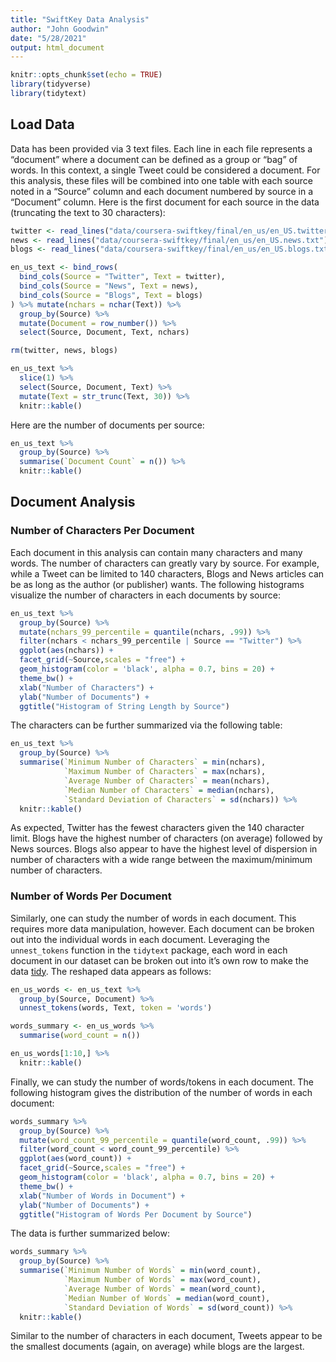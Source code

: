 ---
title: "SwiftKey Data Analysis"
author: "John Goodwin"
date: "5/28/2021"
output: html_document
---

```{r setup, include=FALSE}
knitr::opts_chunk$set(echo = TRUE)
library(tidyverse)
library(tidytext)
```

## Load Data

Data has been provided via 3 text files. Each line in each file represents a "document" where a document can be defined as a group or "bag" of words. In this context, a single Tweet could be considered a document. For this analysis, these files will be combined into one table with each source noted in a "Source" column and each document numbered by source in a "Document" column. Here is the first document for each source in the data (truncating the text to 30 characters):

```{r load_data, echo=FALSE, warning=FALSE, message = FALSE}
twitter <- read_lines("data/coursera-swiftkey/final/en_us/en_US.twitter.txt")
news <- read_lines("data/coursera-swiftkey/final/en_us/en_US.news.txt")
blogs <- read_lines("data/coursera-swiftkey/final/en_us/en_US.blogs.txt")

en_us_text <- bind_rows(
  bind_cols(Source = "Twitter", Text = twitter),
  bind_cols(Source = "News", Text = news),
  bind_cols(Source = "Blogs", Text = blogs)
) %>% mutate(nchars = nchar(Text)) %>%
  group_by(Source) %>%
  mutate(Document = row_number()) %>%
  select(Source, Document, Text, nchars)

rm(twitter, news, blogs)

en_us_text %>%
  slice(1) %>%
  select(Source, Document, Text) %>%
  mutate(Text = str_trunc(Text, 30)) %>%
  knitr::kable()
```

Here are the number of documents per source:

```{r documents, echo=FALSE, warning=FALSE, message = FALSE}
en_us_text %>%
  group_by(Source) %>%
  summarise(`Document Count` = n()) %>%
  knitr::kable()
```

## Document Analysis

### Number of Characters Per Document

Each document in this analysis can contain many characters and many words. The number of characters can greatly vary by source. For example, while a Tweet can be limited to 140 characters, Blogs and News articles can be as long as the author (or publisher) wants. The following histograms visualize the number of characters in each documents by source:

```{r nchar_histogram, echo=FALSE, warning=FALSE, message = FALSE, fig.cap="Histograms for Blogs and News capped at 99th percentile to remove outliers"}
en_us_text %>%
  group_by(Source) %>%
  mutate(nchars_99_percentile = quantile(nchars, .99)) %>%
  filter(nchars < nchars_99_percentile | Source == "Twitter") %>%
  ggplot(aes(nchars)) +
  facet_grid(~Source,scales = "free") +
  geom_histogram(color = 'black', alpha = 0.7, bins = 20) +
  theme_bw() +
  xlab("Number of Characters") +
  ylab("Number of Documents") +
  ggtitle("Histogram of String Length by Source")
```

The characters can be further summarized via the following table:

```{r nchar_table, echo=FALSE, warning=FALSE, message = FALSE}
en_us_text %>%
  group_by(Source) %>%
  summarise(`Minimum Number of Characters` = min(nchars), 
            `Maximum Number of Characters` = max(nchars), 
            `Average Number of Characters` = mean(nchars), 
            `Median Number of Characters` = median(nchars),
            `Standard Deviation of Characters` = sd(nchars)) %>%
  knitr::kable()
```

As expected, Twitter has the fewest characters given the 140 character limit. Blogs have the highest number of characters (on average) followed by News sources. Blogs also appear to have the highest level of dispersion in number of characters with a wide range between the maximum/minimum number of characters.

### Number of Words Per Document

Similarly, one can study the number of words in each document. This requires more data manipulation, however. Each document can be broken out into the individual words in each document. Leveraging the `unnest_tokens` function in the `tidytext` package, each word in each document in our dataset can be broken out into it's own row to make the data [tidy](https://www.tidytextmining.com/preface.html). The reshaped data appears as follows:

```{r word_breakout, echo=FALSE, warning=FALSE, message = FALSE}
en_us_words <- en_us_text %>%
  group_by(Source, Document) %>%
  unnest_tokens(words, Text, token = 'words')

words_summary <- en_us_words %>%
  summarise(word_count = n())

en_us_words[1:10,] %>%
  knitr::kable()
```

Finally, we can study the number of words/tokens in each document. The following histogram gives the distribution of the number of words in each document:

```{r word_histogram, echo=FALSE, warning=FALSE, message = FALSE, fig.cap="Histograms capped at 99th percentile to remove outliers"}
words_summary %>%
  group_by(Source) %>%
  mutate(word_count_99_percentile = quantile(word_count, .99)) %>%
  filter(word_count < word_count_99_percentile) %>%
  ggplot(aes(word_count)) +
  facet_grid(~Source,scales = "free") +
  geom_histogram(color = 'black', alpha = 0.7, bins = 20) +
  theme_bw() +
  xlab("Number of Words in Document") +
  ylab("Number of Documents") +
  ggtitle("Histogram of Words Per Document by Source")
```

The data is further summarized below:

```{r word_table, echo=FALSE, warning=FALSE, message = FALSE}
words_summary %>%
  group_by(Source) %>%
  summarise(`Minimum Number of Words` = min(word_count), 
            `Maximum Number of Words` = max(word_count), 
            `Average Number of Words` = mean(word_count), 
            `Median Number of Words` = median(word_count),
            `Standard Deviation of Words` = sd(word_count)) %>%
  knitr::kable()
```

Similar to the number of characters in each document, Tweets appear to be the smallest documents (again, on average) while blogs are the largest.
